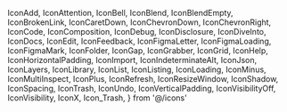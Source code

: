  IconAdd,
  IconAttention,
  IconBell,
  IconBlend,
  IconBlendEmpty,
  IconBrokenLink,
  IconCaretDown,
  IconChevronDown,
  IconChevronRight,
  IconCode,
  IconComposition,
  IconDebug,
  IconDisclosure,
  IconDiveInto,
  IconDocs,
  IconEdit,
  IconFeedback,
  IconFigmaLetter,
  IconFigmaLoading,
  IconFigmaMark,
  IconFolder,
  IconGap,
  IconGrabber,
  IconGrid,
  IconHelp,
  IconHorizontalPadding,
  IconImport,
  IconIndeterminateAlt,
  IconJson,
  IconLayers,
  IconLibrary,
  IconList,
  IconListing,
  IconLoading,
  IconMinus,
  IconMultiInspect,
  IconPlus,
  IconRefresh,
  IconResizeWindow,
  IconShadow,
  IconSpacing,
  IconTrash,
  IconUndo,
  IconVerticalPadding,
  IconVisibilityOff,
  IconVisibility,
  IconX,
  Icon_Trash,
} from '@/icons'

<Meta title='Icons'/>

<Canvas>
  <Story name='IconAdd'>
    <IconAdd />
  </Story>
  <Story name='IconAttention'>
    <IconAttention />
  </Story>
  <Story name='IconBell'>
    <IconBell />
  </Story>
  <Story name='IconBlend'>
    <IconBlend />
  </Story>
  <Story name='IconBlendEmpty'>
    <IconBlendEmpty />
  </Story>
  <Story name='IconBrokenLink'>
    <IconBrokenLink />
  </Story>
  <Story name='IconCaretDown'>
    <IconCaretDown />
  </Story>
  <Story name='IconChevronDown'>
    <IconChevronDown />
  </Story>
  <Story name='IconChevronRight'>
    <IconChevronRight />
  </Story>
  <Story name='IconCode'>
    <IconCode />
  </Story>
  <Story name='IconComposition'>
    <IconComposition />
  </Story>
  <Story name='IconDebug'>
    <IconDebug />
  </Story>
  <Story name='IconDisclosure'>
    <IconDisclosure />
  </Story>
  <Story name='IconDiveInto'>
    <IconDiveInto />
  </Story>
  <Story name='IconDocs'>
    <IconDocs />
  </Story>
  <Story name='IconEdit'>
    <IconEdit />
  </Story>
  <Story name='IconFeedback'>
    <IconFeedback />
  </Story>
  <Story name='IconFigmaLetter'>
    <IconFigmaLetter />
  </Story>
  <Story name='IconFigmaLoading'>
    <IIconFigmaLoading />
  </Story>
  <Story name='IconFigmaMark'>
    <IconFigmaMark />
  </Story>
  <Story name='IconFolder'>
    <IconFolder />
  </Story>
  <Story name='IconGap'>
    <IconGap />
  </Story>
  <Story name='IconGrabber'>
    <IconGrabber />
  </Story>
  <Story name='IconGrid'>
    <IconGrid />
  </Story>
  <Story name='IconHelp'>
    <IconHelp />
  </Story>
  <Story name='IconHorizontalPadding'>
    <IconHorizontalPadding />
  </Story>
  <Story name='IconImport'>
    <IconImport />
  </Story>
  <Story name='IconIndeterminateAlt'>
    <IconIndeterminateAlt />
  </Story>
  <Story name='IconLibrary'>
    <IconLibrary />
  </Story>
  <Story name='IconList'>
    <IconList />
  </Story>
  <Story name='IconLoading'>
    <IconLoading />
  </Story>
  <Story name='IconMinus'>
    <IconMinus />
  </Story>
  <Story name='IconMultiInspect'>
    <IconMultiInspect />
  </Story>
  <Story name='IconPlus'>
    <IconPlus />
  </Story>
  <Story name='IconRefresh'>
    <IconRefresh />
  </Story>
  <Story name='IconResizeWindow'>
    <IconResizeWindow />
  </Story>
  <Story name='IconShadow'>
    <IconShadow />
  </Story>
  <Story name='IconSpacing'>
    <IconSpacing />
  </Story>
  <Story name='IconTrash'>
    <IconTrash />
  </Story>
  <Story name='IconUndo'>
    <IconUndo />
  </Story>
  <Story name='IconVerticalPadding'>
    <IconVerticalPadding />
  </Story>
  <Story name='IconVisibilityOff'>
    <IconVisibilityOff />
  </Story>
  <Story name='IconVisibility'>
    <IconVisibility />
  </Story>
  <Story name='Icon_Trash'>
    <Icon_Trash />
  </Story>
  <Story name='IconX'>
    <IconX />
  </Story>
</Canvas>
